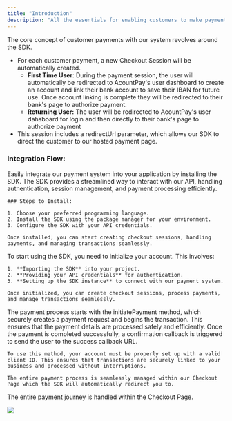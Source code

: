 ```yaml
---
title: "Introduction"
description: "All the essentials for enabling customers to make payments."
---
```


The core concept of customer payments with our system revolves around the SDK.

- For each customer payment, a new Checkout Session will be automatically created.
  - **First Time User**:  During the payment session, the user will automatically be redirected to AcountPay's user dashboard to create an account and link their bank account to save their IBAN for future use. Once account linking is complete they will be redirected to their bank's page to authorize payment.
  - **Returning User:** The user will be redirected to AcountPay's user dahsboard for login and then directly to their bank's page to authorize payment
- This session includes a redirectUrl parameter, which allows our SDK to direct the customer to our hosted payment page.

### Integration Flow:

<Steps>
  <Step title="Install SDK">
    Easily integrate our payment system into your application by installing the SDK. The SDK provides a streamlined way to interact with our API, handling authentication, session management, and payment processing efficiently.

    ### Steps to Install:

    1. Choose your preferred programming language.
    2. Install the SDK using the package manager for your environment.
    3. Configure the SDK with your API credentials.

    Once installed, you can start creating checkout sessions, handling payments, and managing transactions seamlessly.
  </Step>
  <Step title="Initialize Account in the SDK">
    To start using the SDK, you need to initialize your account. This involves:

    1. **Importing the SDK** into your project.
    2. **Providing your API credentials** for authentication.
    3. **Setting up the SDK instance** to connect with our payment system.

    Once initialized, you can create checkout sessions, process payments, and manage transactions seamlessly.
  </Step>
  <Step title="Payment Process Overview">
    The payment process starts with the initiatePayment method, which securely creates a payment request and begins the transaction. This ensures that the payment details are processed safely and efficiently. Once the payment is completed successfully, a confirmation callback is triggered to send the user to the success callback URL.

    To use this method, your account must be properly set up with a valid client ID. This ensures that transactions are securely linked to your business and processed without interruptions.

    The entire payment process is seamlessly managed within our Checkout Page which the SDK will automatically redirect you to.
  </Step>
</Steps>

<Tip>
  The entire payment journey is handled within the Checkout Page.
</Tip>

![](/Flow.png)